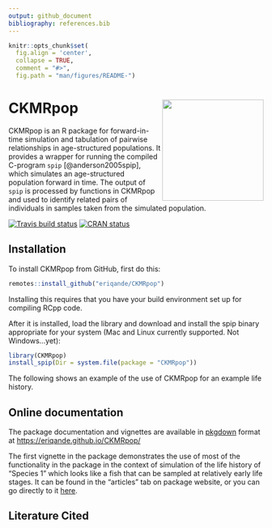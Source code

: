 ```yaml
---
output: github_document
bibliography: references.bib
---
```




```r
knitr::opts_chunk$set(
  fig.align = 'center',
  collapse = TRUE,
  comment = "#>",
  fig.path = "man/figures/README-")
```



# CKMRpop <img src="man/figures/CKMRpop-sticker.png" align="right" width="200"/>

 
CKMRpop is an R package for forward-in-time simulation and tabulation of pairwise
relationships in age-structured populations. It provides a wrapper for running the 
compiled C-program `spip` [@anderson2005spip],
which simulates an age-structured population forward in time.
The output of `spip`
is processed by functions in CKMRpop and used to identify related pairs of 
individuals in samples taken
from the simulated population.  

<!-- badges: start -->
[ ![Travis build status](https://travis-ci.com/eriqande/CKMRpop.svg?branch=main) ](https://travis-ci.com/eriqande/CKMRpop)
[![CRAN status](https://www.r-pkg.org/badges/version/CKMRpop)](https://CRAN.R-project.org/package=CKMRpop)
<!-- badges: end -->


## Installation

To install CKMRpop from GitHub, first do this:
```r
remotes::install_github("eriqande/CKMRpop")
```
Installing this requires that you have your build environment set up for
compiling RCpp code.

After it is installed, load the library and download and install the spip
binary appropriate for your system (Mac and Linux currently supported.  Not Windows...yet):
```r
library(CKMRpop)
install_spip(Dir = system.file(package = "CKMRpop"))
```

The following shows an example of the use of CKMRpop for an example 
life history.

## Online documentation

The package documentation and vignettes are available in
[pkgdown](https://pkgdown.r-lib.org/) format at
[https://eriqande.github.io/CKMRpop/](https://eriqande.github.io/CKMRpop/)


The first vignette in the package demonstrates the use of most
of the functionality in the package in the context of simulation
of the life history of "Species 1" which looks like a fish
that can be sampled at relatively early life stages.
It can be found in the "articles" tab on package website, or
you can go directly to it
[here](https://eriqande.github.io/CKMRpop/articles/species_1_simulation.html).



## Literature Cited
